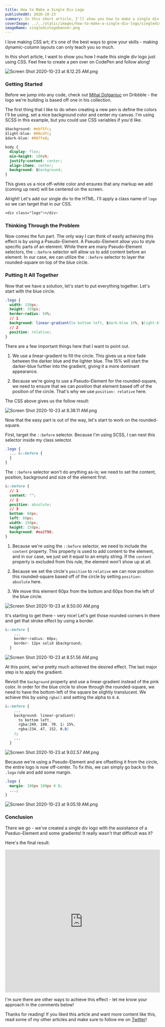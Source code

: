 ```yaml
---
title: How to Make a Single Div Logo
publishedAt: 2020-10-23
summary: In this short article, I'll show you how to make a single div logo just using CSS!
coverImage: ../../static/images/how-to-make-a-single-div-logo/singledivlogobanner.png
imageName: singledivlogobanner.png
---
```


I love making CSS art; it's one of the best ways to grow your skills - making dynamic-column layouts can only teach you so much.

In this short article, I want to show you how I made this single div logo just using CSS.
Feel free to create a pen over on CodePen and follow along!

![Screen Shot 2020-10-23 at 8.12.25 AM.png](https://cdn.hashnode.com/res/hashnode/image/upload/v1603458755964/_G_BNq6Ye.png)

### Getting Started

Before we jump into any code, check out [Mihai Dolganiuc](https://dribbble.com/shots/10844834-New-Logo-Collection-7-logos-mark-design) on Dribbble - the logo we're building is based off one in his collection.

The first thing that I like to do when creating a new pen is define the colors I'll be using, set a nice background color and center my canvas. I'm using SCSS in this example, but you could use CSS variables if you'd like.

```css
$background: #ebf5fc;
$light-blue: #00cdfc;
$dark-blue: #007fe8;

body {
  display: flex;
  min-height: 100vh;
  justify-content: center;
  align-items: center;
  background: $background;
}
```

This gives us a nice off-white color and ensures that any markup we add (coming up next) will be centered on the screen.

Alright! Let's add our single div to the HTML. I'll apply a class name of `logo` so we can target that in our CSS.

```css
<div class="logo"></div>
```

### Thinking Through the Problem

Now comes the fun part. The only way I can think of easily achieving this effect is by using a Pseudo-Element. A Pseudo-Element allow you to style specific parts of an element. While there are many Pseudo-Element selectors, the `::before` selector will allow us to add content before an element. In our case, we can utilize the `::before` selector to layer the rounded-square on top of the blue circle.

### Putting It All Together

Now that we have a solution, let's start to put everything together. Let's start with the blue circle.

```css
.logo {
  width: 150px;
  height: 150px;
  border-radius: 50%;
  // 1
  background: linear-gradient(to bottom left, $dark-blue 15%, $light-blue);
  // 2
  position: relative;
}
```

There are a few important things here that I want to point out.

1. We use a linear-gradient to fill the circle. This gives us a nice fade between the darker blue and the lighter blue. The 15% will start the darker-blue further into the gradient, giving it a more dominant appearance.

2. Because we're going to use a Pseudo-Element for the rounded-square, we need to ensure that we can position that element based off of the position of the circle. That's why we use `position: relative` here.

The CSS above gives us the follow result:

![Screen Shot 2020-10-23 at 8.38.11 AM.png](https://cdn.hashnode.com/res/hashnode/image/upload/v1603460299247/jWMaaLKhi.png)

Now that the easy part is out of the way, let's start to work on the rounded-square.

First, target the `::before` selector. Because I'm using SCSS, I can nest this selector inside my class selector.

```css
.logo {
  ... &::before {
  }
}
```

The `::before` selector won't do anything as-is; we need to set the content, position, background and size of the element first.

```css
&::before {
  // 1
  content: "";
  // 2
  position: absolute;
  // 3
  bottom: 60px;
  left: 60px;
  width: 150px;
  height: 150px;
  background: #ea2f98;
}
```

1. Because we're using the `::before` selector, we need to include the `content` property. This property is used to add content to the element, and in our case, we just set it equal to an empty string. If the `content` property is excluded from this rule, the element won't show up at all.

2. Because we set the circle's `position` to `relative` we can now position this rounded-square based off of the circle by setting `position: absolute` here.

3. We move this element 60px from the bottom and 60px from the left of the blue circle.

![Screen Shot 2020-10-23 at 8.50.00 AM.png](https://cdn.hashnode.com/res/hashnode/image/upload/v1603461025396/bRANYQ-_p.png)

It's starting to get there - very nice! Let's get those rounded corners in there and get that stroke effect by using a border.

```css
&::before {
    ...
    border-radius: 60px;
    border: 12px solid $background;
  }

```

![Screen Shot 2020-10-23 at 8.51.56 AM.png](https://cdn.hashnode.com/res/hashnode/image/upload/v1603461125456/qk-jdxCE8.png)

At this point, we've pretty much achieved the desired effect. The last major step is to apply the gradient.

Revisit the `background` property and use a linear-gradient instead of the pink color.
In order for the blue circle to show through the rounded-square, we need to have the bottom-left of the square be slightly translucent. We achieve this by using `rgba()` and setting the alpha to `0.8`.

```css
&::before {
    ...
    background: linear-gradient(
      to bottom left,
      rgba(249, 180, 70, 1) 15%,
      rgba(234, 47, 152, 0.8)
    );
    ...
  }

```

![Screen Shot 2020-10-23 at 9.02.57 AM.png](https://cdn.hashnode.com/res/hashnode/image/upload/v1603461784260/n__q1kFpX.png)

Because we're using a Pseudo-Element and are offsetting it from the circle, the entire logo is now off-center. To fix this, we can simply go back to the `.logo` rule and add some margin.

```css
.logo {
  margin: 100px 100px 0 0;
  ...;
}
```

![Screen Shot 2020-10-23 at 9.05.19 AM.png](https://cdn.hashnode.com/res/hashnode/image/upload/v1603461932717/nUqEYN8MP.png)

### Conclusion

There we go - we've created a single div logo with the assistance of a Pseduo-Element and some gradients! It really wasn't that difficult was it?

Here's the final result:

<iframe
  height="465"
  style="width: 100%;"
  scrolling="no"
  title="Single Div Logo"
  src="https://codepen.io/braydoncoyer/embed/wvabQxW?height=265&theme-id=light&default-tab=css,result"
  frameborder="no"
  loading="lazy"
  allowtransparency="true"
  allowfullscreen="true"
>
  See the Pen{" "}
  <a href="https://codepen.io/braydoncoyer/pen/wvabQxW">Single Div Logo</a> by
  Braydon Coyer (<a href="https://codepen.io/braydoncoyer">@braydoncoyer</a>) on{" "}
  <a href="https://codepen.io">CodePen</a>.
</iframe>

I'm sure there are other ways to achieve this effect - let me know your approach in the comments below!

Thanks for reading! If you liked this article and want more content like this, read some of my other articles and make sure to follow me on [Twitter](https://twitter.com/BraydonCoyer)!
